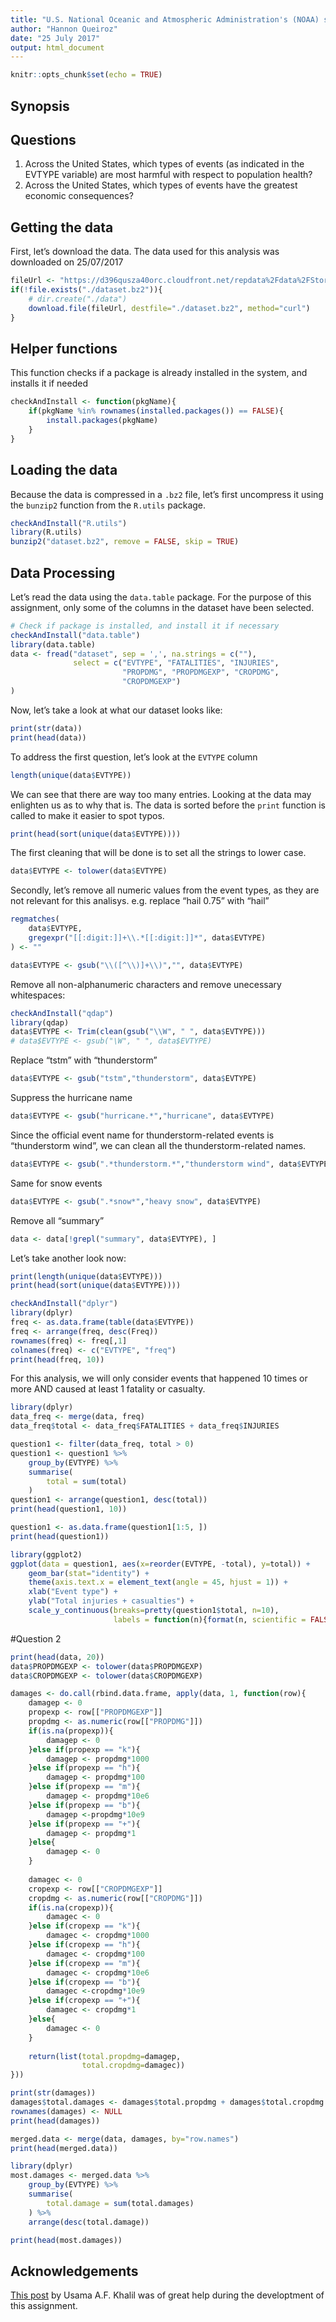 ```yaml
---
title: "U.S. National Oceanic and Atmospheric Administration's (NOAA) storm database"
author: "Hannon Queiroz"
date: "25 July 2017"
output: html_document
---
```


```r
knitr::opts_chunk$set(echo = TRUE)
```

## Synopsis

## Questions
1. Across the United States, which types of events (as indicated in the EVTYPE variable) are most harmful with respect to population health?
2. Across the United States, which types of events have the greatest economic consequences?

## Getting the data
First, let's download the data. The data used for this analysis was downloaded on 25/07/2017
```r
fileUrl <- "https://d396qusza40orc.cloudfront.net/repdata%2Fdata%2FStormData.csv.bz2"
if(!file.exists("./dataset.bz2")){
    # dir.create("./data")
    download.file(fileUrl, destfile="./dataset.bz2", method="curl")
}
```

## Helper functions
This function checks if a package is already installed in the system, and installs it if needed
```r
checkAndInstall <- function(pkgName){
    if(pkgName %in% rownames(installed.packages()) == FALSE){
        install.packages(pkgName)
    }
}
```


## Loading the data
Because the data is compressed in a `.bz2` file, let's first uncompress it using the `bunzip2` function from the `R.utils` package.
```r
checkAndInstall("R.utils")
library(R.utils)
bunzip2("dataset.bz2", remove = FALSE, skip = TRUE)
```


## Data Processing
Let's read the data using the `data.table` package.
For the purpose of this assignment, only some of the columns in the dataset have been selected.
```r
# Check if package is installed, and install it if necessary
checkAndInstall("data.table")
library(data.table)
data <- fread("dataset", sep = ',', na.strings = c(""), 
              select = c("EVTYPE", "FATALITIES", "INJURIES",
                         "PROPDMG", "PROPDMGEXP", "CROPDMG",
                         "CROPDMGEXP")
)

```

Now, let's take a look at what our dataset looks like:
```r
print(str(data))
print(head(data))
```

To address the first question, let's look at the `EVTYPE` column
```r
length(unique(data$EVTYPE))
```
We can see that there are way too many entries. Looking at the data may enlighten us as to why that is.
The data is sorted before the `print` function is called to make it easier to spot typos.

```r
print(head(sort(unique(data$EVTYPE))))
```

The first cleaning that will be done is to set all the strings to lower case.
```r
data$EVTYPE <- tolower(data$EVTYPE)
```

Secondly, let's remove all numeric values from the event types, as they are not relevant for this analisys.
e.g. replace "hail 0.75" with "hail"

```r
regmatches(
    data$EVTYPE,
    gregexpr("[[:digit:]]+\\.*[[:digit:]]*", data$EVTYPE)
) <- ""
```

```r
data$EVTYPE <- gsub("\\([^\\)]+\\)","", data$EVTYPE)
```

Remove all non-alphanumeric characters and remove unecessary whitespaces:
```r
checkAndInstall("qdap")
library(qdap)
data$EVTYPE <- Trim(clean(gsub("\\W", " ", data$EVTYPE)))
# data$EVTYPE <- gsub("\W", " ", data$EVTYPE)
```

Replace "tstm" with "thunderstorm"
```r
data$EVTYPE <- gsub("tstm","thunderstorm", data$EVTYPE)
```

Suppress the hurricane name
```r
data$EVTYPE <- gsub("hurricane.*","hurricane", data$EVTYPE)
```

Since the official event name for thunderstorm-related events is "thunderstorm wind", we can clean all the thunderstorm-related names.
```r
data$EVTYPE <- gsub(".*thunderstorm.*","thunderstorm wind", data$EVTYPE)
```

Same for snow events
```r
data$EVTYPE <- gsub(".*snow*","heavy snow", data$EVTYPE)
```

Remove all "summary"
```r
data <- data[!grepl("summary", data$EVTYPE), ]
```


Let's take another look now:
```r
print(length(unique(data$EVTYPE)))
print(head(sort(unique(data$EVTYPE))))
```


```r
checkAndInstall("dplyr")
library(dplyr)
freq <- as.data.frame(table(data$EVTYPE))
freq <- arrange(freq, desc(Freq))
rownames(freq) <- freq[,1]
colnames(freq) <- c("EVTYPE", "freq")
print(head(freq, 10))
```

For this analysis, we will only consider events that happened 10 times or more AND caused at least 1 fatality or casualty.
```r
library(dplyr)
data_freq <- merge(data, freq)
data_freq$total <- data_freq$FATALITIES + data_freq$INJURIES

question1 <- filter(data_freq, total > 0)
question1 <- question1 %>%
    group_by(EVTYPE) %>%
    summarise(
        total = sum(total)
    )
question1 <- arrange(question1, desc(total))
print(head(question1, 10))
```

```r
question1 <- as.data.frame(question1[1:5, ])
print(head(question1))

library(ggplot2)
ggplot(data = question1, aes(x=reorder(EVTYPE, -total), y=total)) + 
    geom_bar(stat="identity") +
    theme(axis.text.x = element_text(angle = 45, hjust = 1)) +
    xlab("Event type") +
    ylab("Total injuries + casualties") +
    scale_y_continuous(breaks=pretty(question1$total, n=10), 
                       labels = function(n){format(n, scientific = FALSE)})
```



#Question 2
```r
print(head(data, 20))
data$PROPDMGEXP <- tolower(data$PROPDMGEXP)
data$CROPDMGEXP <- tolower(data$CROPDMGEXP)

damages <- do.call(rbind.data.frame, apply(data, 1, function(row){
    damagep <- 0
    propexp <- row[["PROPDMGEXP"]]
    propdmg <- as.numeric(row[["PROPDMG"]])
    if(is.na(propexp)){
        damagep <- 0
    }else if(propexp == "k"){
        damagep <- propdmg*1000
    }else if(propexp == "h"){
        damagep <- propdmg*100
    }else if(propexp == "m"){
        damagep <- propdmg*10e6
    }else if(propexp == "b"){
        damagep <-propdmg*10e9
    }else if(propexp == "+"){
        damagep <- propdmg*1
    }else{
        damagep <- 0
    }
    
    damagec <- 0
    cropexp <- row[["CROPDMGEXP"]]
    cropdmg <- as.numeric(row[["CROPDMG"]])
    if(is.na(cropexp)){
        damagec <- 0
    }else if(cropexp == "k"){
        damagec <- cropdmg*1000
    }else if(cropexp == "h"){
        damagec <- cropdmg*100
    }else if(cropexp == "m"){
        damagec <- cropdmg*10e6
    }else if(cropexp == "b"){
        damagec <-cropdmg*10e9
    }else if(cropexp == "+"){
        damagec <- cropdmg*1
    }else{
        damagec <- 0
    }
    
    return(list(total.propdmg=damagep,
                total.cropdmg=damagec))
}))
```

```r
print(str(damages))
damages$total.damages <- damages$total.propdmg + damages$total.cropdmg
rownames(damages) <- NULL
print(head(damages))

```

```r
merged.data <- merge(data, damages, by="row.names")
print(head(merged.data))
```

```r
library(dplyr)
most.damages <- merged.data %>%
    group_by(EVTYPE) %>%
    summarise(
        total.damage = sum(total.damages)
    ) %>%
    arrange(desc(total.damage))

print(head(most.damages))
```




## Acknowledgements
[This post][1] by Usama A.F. Khalil was of great help during the developtment of this assignment.

[1]: https://www.coursera.org/learn/reproducible-research/discussions/weeks/4/threads/IdtP_JHzEeaePQ71AQUtYw "Post"



